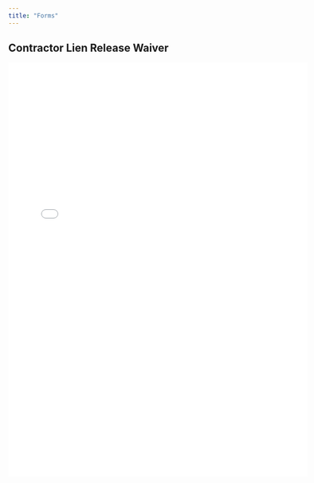```yaml
---
title: "Forms"
---
```


## Contractor Lien Release Waiver

<embed src="../forms/contractor-lien-release-waiver.pdf" width="600" height="830" 
 type="application/pdf">
 
